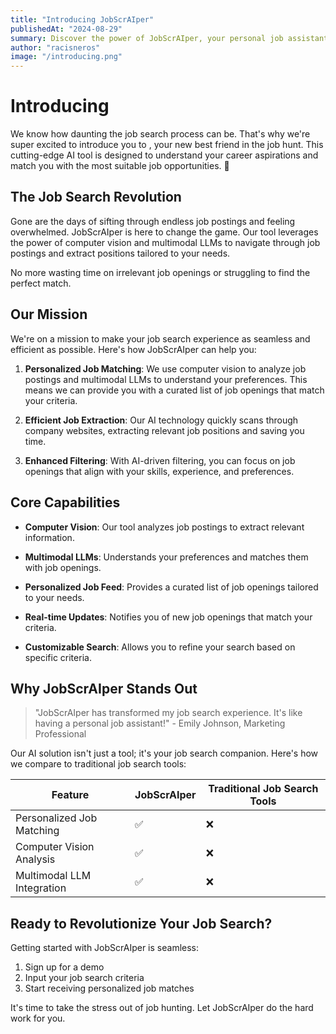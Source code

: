 ```yaml
---
title: "Introducing JobScrAIper"
publishedAt: "2024-08-29"
summary: Discover the power of JobScrAIper, your personal job assistant that uses AI to revolutionize your job search.
author: "racisneros"
image: "/introducing.png"
---
```


# Introducing <AIText text="JobScrAIper" />

We know how daunting the job search process can be. That's why we're super excited to introduce you to **<AIText text="JobScrAIper" />**, your new best friend in the job hunt. This cutting-edge AI tool is designed to understand your career aspirations and match you with the most suitable job opportunities. 🚀

## The Job Search Revolution

Gone are the days of sifting through endless job postings and feeling overwhelmed. JobScrAIper is here to change the game. Our tool leverages the power of computer vision and multimodal LLMs to navigate through job postings and extract positions tailored to your needs.

No more wasting time on irrelevant job openings or struggling to find the perfect match.

## Our Mission

We're on a mission to make your job search experience as seamless and efficient as possible. Here's how JobScrAIper can help you:

1. **Personalized Job Matching**: We use computer vision to analyze job postings and multimodal LLMs to understand your preferences. This means we can provide you with a curated list of job openings that match your criteria.

2. **Efficient Job Extraction**: Our AI technology quickly scans through company websites, extracting relevant job positions and saving you time.

3. **Enhanced Filtering**: With AI-driven filtering, you can focus on job openings that align with your skills, experience, and preferences.

## Core Capabilities

- **Computer Vision**: Our tool analyzes job postings to extract relevant information.

- **Multimodal LLMs**: Understands your preferences and matches them with job openings.

- **Personalized Job Feed**: Provides a curated list of job openings tailored to your needs.

- **Real-time Updates**: Notifies you of new job openings that match your criteria.

- **Customizable Search**: Allows you to refine your search based on specific criteria.

## Why JobScrAIper Stands Out

> "JobScrAIper has transformed my job search experience. It's like having a personal job assistant!" - Emily Johnson, Marketing Professional

Our AI solution isn't just a tool; it's your job search companion. Here's how we compare to traditional job search tools:

| Feature | JobScrAIper | Traditional Job Search Tools |
| --- | --- | --- |
| Personalized Job Matching | ✅ | ❌ |
| Computer Vision Analysis | ✅ | ❌ |
| Multimodal LLM Integration | ✅ | ❌ |

## Ready to Revolutionize Your Job Search?

Getting started with JobScrAIper is seamless:

1. Sign up for a demo
2. Input your job search criteria
3. Start receiving personalized job matches

It's time to take the stress out of job hunting. Let JobScrAIper do the hard work for you. 